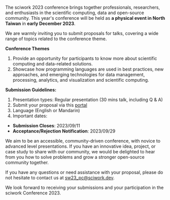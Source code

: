 The sciwork 2023 conference brings together professionals, researchers, and enthusiasts in the scientific computing, data and open-source community. This year's conference will be held as **a physical event in North Taiwan** in **early December 2023**.

We are warmly inviting you to submit proposals for talks, covering a wide range of topics related to the conference theme.

**Conference Themes**

1. Provide an opportunity for participants to know more about scientific computing and data-related solutions.
2. Showcase how programming languages are used in best practices, new approaches, and emerging technologies for data management, processing, analytics, and visualization and scientific computing.

**Submission Guidelines:**

1. Presentation types: Regular presentation (30 mins talk, including Q & A)
2. Submit your proposal via this [portal](https://pretalx.sciwork.dev/sw23/)
3. Language (English or Mandarin)
4. Important dates:

- **Submission Closes**: 2023/09/11
- **Acceptance/Rejection Notification**: 2023/09/29

We aim to be an accessible, community-driven conference, with novice to advanced level presentations. If you have an innovative idea, project, or case study to share with our community, we would be delighted to hear from you how to solve problems and grow a stronger open-source community together.

If you have any questions or need assistance with your proposal, please do not hesitate to contact us at sw23_pc@sciwork.dev.

We look forward to receiving your submissions and your participation in the sciwork Conference 2023.
